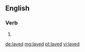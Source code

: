 ==English==

===Verb===
{{head|en}}

# {{en-past of|lave}}

[[de:laved]]
[[mg:laved]]
[[pt:laved]]
[[vi:laved]]